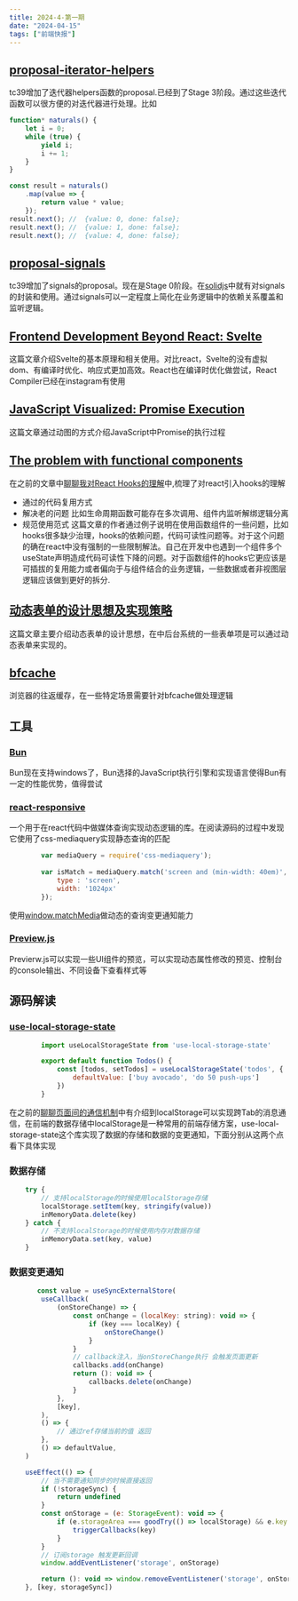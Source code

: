 ```yaml
---
title: 2024-4-第一期
date: "2024-04-15"  
tags: ["前端快报"]
---
```


## [proposal-iterator-helpers](https://github.com/tc39/proposal-iterator-helpers)  
tc39增加了迭代器helpers函数的proposal.已经到了Stage 3阶段。通过这些迭代函数可以很方便的对迭代器进行处理。比如

```javascript
function* naturals() {
    let i = 0;
    while (true) {
        yield i;
        i += 1;
    }
}

const result = naturals()
    .map(value => {
        return value * value;
    });
result.next(); //  {value: 0, done: false};
result.next(); //  {value: 1, done: false};
result.next(); //  {value: 4, done: false};
```

## [proposal-signals](https://github.com/proposal-signals/proposal-signals)  
tc39增加了signals的proposal。现在是Stage 0阶段。在[solidjs](https://www.solidjs.com/)中就有对signals的封装和使用。通过signals可以一定程度上简化在业务逻辑中的依赖关系覆盖和监听逻辑。

## [Frontend Development Beyond React: Svelte](https://itnext.io/frontend-development-beyond-react-svelte-1-3-f47eda22cba5)  
这篇文章介绍Svelte的基本原理和相关使用。对比react，Svelte的没有虚拟dom、有编译时优化、响应式更加高效。React也在编译时优化做尝试，React Compiler已经在instagram有使用

## [JavaScript Visualized: Promise Execution](https://www.lydiahallie.com/blog/promise-execution)  
这篇文章通过动图的方式介绍JavaScript中Promise的执行过程

## [The problem with functional components](https://romgrk.com/posts/react-functional-components/)  
在之前的文章中[聊聊我对React Hooks的理解](https://icantunderstand.github.io/blog/thinking-in-react)中,梳理了对react引入hooks的理解
* 通过的代码复用方式
* 解决老的问题 比如生命周期函数可能存在多次调用、组件内监听解绑逻辑分离
* 规范使用范式
这篇文章的作者通过例子说明在使用函数组件的一些问题，比如hooks很多缺少治理，hooks的依赖问题，代码可读性问题等。对于这个问题的确在react中没有强制的一些限制解法。自己在开发中也遇到一个组件多个useState声明造成代码可读性下降的问题。对于函数组件的hooks它更应该是可插拔的复用能力或者偏向于与组件结合的业务逻辑，一些数据或者非视图层逻辑应该做到更好的拆分.

## [动态表单的设计思想及实现策略](https://miaomiaozhenren.com/index.php/2023/01/20/dynamic-form/)  
这篇文章主要介绍动态表单的设计思想，在中后台系统的一些表单项是可以通过动态表单来实现的。

## [bfcache](https://web.dev/articles/bfcache?ref=sabatino.dev&hl=zh-cn)  
浏览器的往返缓存，在一些特定场景需要针对bfcache做处理逻辑

## 工具

### [Bun](https://bun.sh/blog/bun-v1.1)
Bun现在支持windows了，Bun选择的JavaScript执行引擎和实现语言使得Bun有一定的性能优势，值得尝试

### [react-responsive](https://github.com/yocontra/react-responsive)
一个用于在react代码中做媒体查询实现动态逻辑的库。在阅读源码的过程中发现它使用了css-mediaquery实现静态查询的匹配

```javascript
        var mediaQuery = require('css-mediaquery');
        
        var isMatch = mediaQuery.match('screen and (min-width: 40em)', {
            type : 'screen',
            width: '1024px'
        });
```

使用[window.matchMedia](https://developer.mozilla.org/en-US/docs/Web/API/Window/matchMedia)做动态的查询变更通知能力

### [Preview.js](https://previewjs.com/)  
Previerw.js可以实现一些UI组件的预览，可以实现动态属性修改的预览、控制台的console输出、不同设备下查看样式等

## 源码解读

### [use-local-storage-state](https://github.com/astoilkov/use-local-storage-state)  

```javascript
        import useLocalStorageState from 'use-local-storage-state'

        export default function Todos() {
            const [todos, setTodos] = useLocalStorageState('todos', {
                defaultValue: ['buy avocado', 'do 50 push-ups']
            })
        }
```

在之前的[聊聊页面间的通信机制](https://icantunderstand.github.io/blog/window-message)中有介绍到localStorage可以实现跨Tab的消息通信，在前端的数据存储中localStorage是一种常用的前端存储方案，use-local-storage-state这个库实现了数据的存储和数据的变更通知，下面分别从这两个点看下具体实现

### 数据存储
```javascript
    try {
        // 支持localStorage的时候使用localStorage存储
        localStorage.setItem(key, stringify(value))
        inMemoryData.delete(key)
    } catch {
        // 不支持localStorage的时候使用内存对数据存储
        inMemoryData.set(key, value)
    }
```

### 数据变更通知

```javascript
       const value = useSyncExternalStore(
        useCallback(
            (onStoreChange) => {
                const onChange = (localKey: string): void => {
                    if (key === localKey) {
                        onStoreChange()
                    }
                }
                // callback注入，当onStoreChange执行 会触发页面更新
                callbacks.add(onChange)
                return (): void => {
                    callbacks.delete(onChange)
                }
            },
            [key],
        ),
        () => {
            // 通过ref存储当前的值 返回
        },
        () => defaultValue,
    )

    useEffect(() => {
        // 当不需要通知同步的时候直接返回
        if (!storageSync) {
            return undefined
        }
        const onStorage = (e: StorageEvent): void => {
            if (e.storageArea === goodTry(() => localStorage) && e.key === key) {
                triggerCallbacks(key)
            }
        }
        // 订阅storage 触发更新回调
        window.addEventListener('storage', onStorage)

        return (): void => window.removeEventListener('storage', onStorage)
    }, [key, storageSync])
```


